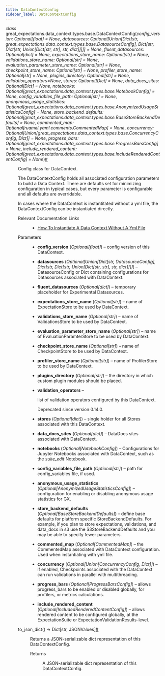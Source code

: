 ```yaml
---
title: DataContextConfig
sidebar_label: DataContextConfig
---
```



<section class="sphinx-api-doc" id="datacontextconfig">

<dl class="py class">
<dt class="sig sig-object py" id="great_expectations.data_context.types.base.DataContextConfig">
<em class="property"><span class="pre">class</span><span class="w"> </span></em><span class="sig-prename descclassname"><span class="pre">great_expectations.data_context.types.base.</span></span><span class="sig-name descname"><span class="pre">DataContextConfig</span></span><span class="sig-paren">(</span><em class="sig-param"><span class="n"><span class="pre">config_version</span></span><span class="p"><span class="pre">:</span></span><span class="w"> </span><span class="n"><span class="pre">Optional</span><span class="p"><span class="pre">[</span></span><span class="pre">float</span><span class="p"><span class="pre">]</span></span></span><span class="w"> </span><span class="o"><span class="pre">=</span></span><span class="w"> </span><span class="default_value"><span class="pre">None</span></span></em>, <em class="sig-param"><span class="n"><span class="pre">datasources</span></span><span class="p"><span class="pre">:</span></span><span class="w"> </span><span class="n"><span class="pre">Optional</span><span class="p"><span class="pre">[</span></span><span class="pre">Union</span><span class="p"><span class="pre">[</span></span><span class="pre">Dict</span><span class="p"><span class="pre">[</span></span><span class="pre">str</span><span class="p"><span class="pre">,</span></span><span class="w"> </span><span class="pre">great_expectations.data_context.types.base.DatasourceConfig</span><span class="p"><span class="pre">]</span></span><span class="p"><span class="pre">,</span></span><span class="w"> </span><span class="pre">Dict</span><span class="p"><span class="pre">[</span></span><span class="pre">str</span><span class="p"><span class="pre">,</span></span><span class="w"> </span><span class="pre">Dict</span><span class="p"><span class="pre">[</span></span><span class="pre">str</span><span class="p"><span class="pre">,</span></span><span class="w"> </span><span class="pre">Union</span><span class="p"><span class="pre">[</span></span><span class="pre">Dict</span><span class="p"><span class="pre">[</span></span><span class="pre">str</span><span class="p"><span class="pre">,</span></span><span class="w"> </span><span class="pre">str</span><span class="p"><span class="pre">]</span></span><span class="p"><span class="pre">,</span></span><span class="w"> </span><span class="pre">str</span><span class="p"><span class="pre">,</span></span><span class="w"> </span><span class="pre">dict</span><span class="p"><span class="pre">]</span></span><span class="p"><span class="pre">]</span></span><span class="p"><span class="pre">]</span></span><span class="p"><span class="pre">]</span></span><span class="p"><span class="pre">]</span></span></span><span class="w"> </span><span class="o"><span class="pre">=</span></span><span class="w"> </span><span class="default_value"><span class="pre">None</span></span></em>, <em class="sig-param"><span class="n"><span class="pre">fluent_datasources</span></span><span class="p"><span class="pre">:</span></span><span class="w"> </span><span class="n"><span class="pre">Optional</span><span class="p"><span class="pre">[</span></span><span class="pre">dict</span><span class="p"><span class="pre">]</span></span></span><span class="w"> </span><span class="o"><span class="pre">=</span></span><span class="w"> </span><span class="default_value"><span class="pre">None</span></span></em>, <em class="sig-param"><span class="n"><span class="pre">expectations_store_name</span></span><span class="p"><span class="pre">:</span></span><span class="w"> </span><span class="n"><span class="pre">Optional</span><span class="p"><span class="pre">[</span></span><span class="pre">str</span><span class="p"><span class="pre">]</span></span></span><span class="w"> </span><span class="o"><span class="pre">=</span></span><span class="w"> </span><span class="default_value"><span class="pre">None</span></span></em>, <em class="sig-param"><span class="n"><span class="pre">validations_store_name</span></span><span class="p"><span class="pre">:</span></span><span class="w"> </span><span class="n"><span class="pre">Optional</span><span class="p"><span class="pre">[</span></span><span class="pre">str</span><span class="p"><span class="pre">]</span></span></span><span class="w"> </span><span class="o"><span class="pre">=</span></span><span class="w"> </span><span class="default_value"><span class="pre">None</span></span></em>, <em class="sig-param"><span class="n"><span class="pre">evaluation_parameter_store_name</span></span><span class="p"><span class="pre">:</span></span><span class="w"> </span><span class="n"><span class="pre">Optional</span><span class="p"><span class="pre">[</span></span><span class="pre">str</span><span class="p"><span class="pre">]</span></span></span><span class="w"> </span><span class="o"><span class="pre">=</span></span><span class="w"> </span><span class="default_value"><span class="pre">None</span></span></em>, <em class="sig-param"><span class="n"><span class="pre">checkpoint_store_name</span></span><span class="p"><span class="pre">:</span></span><span class="w"> </span><span class="n"><span class="pre">Optional</span><span class="p"><span class="pre">[</span></span><span class="pre">str</span><span class="p"><span class="pre">]</span></span></span><span class="w"> </span><span class="o"><span class="pre">=</span></span><span class="w"> </span><span class="default_value"><span class="pre">None</span></span></em>, <em class="sig-param"><span class="n"><span class="pre">profiler_store_name</span></span><span class="p"><span class="pre">:</span></span><span class="w"> </span><span class="n"><span class="pre">Optional</span><span class="p"><span class="pre">[</span></span><span class="pre">str</span><span class="p"><span class="pre">]</span></span></span><span class="w"> </span><span class="o"><span class="pre">=</span></span><span class="w"> </span><span class="default_value"><span class="pre">None</span></span></em>, <em class="sig-param"><span class="n"><span class="pre">plugins_directory</span></span><span class="p"><span class="pre">:</span></span><span class="w"> </span><span class="n"><span class="pre">Optional</span><span class="p"><span class="pre">[</span></span><span class="pre">str</span><span class="p"><span class="pre">]</span></span></span><span class="w"> </span><span class="o"><span class="pre">=</span></span><span class="w"> </span><span class="default_value"><span class="pre">None</span></span></em>, <em class="sig-param"><span class="n"><span class="pre">validation_operators</span></span><span class="o"><span class="pre">=</span></span><span class="default_value"><span class="pre">None</span></span></em>, <em class="sig-param"><span class="n"><span class="pre">stores</span></span><span class="p"><span class="pre">:</span></span><span class="w"> </span><span class="n"><span class="pre">Optional</span><span class="p"><span class="pre">[</span></span><span class="pre">Dict</span><span class="p"><span class="pre">]</span></span></span><span class="w"> </span><span class="o"><span class="pre">=</span></span><span class="w"> </span><span class="default_value"><span class="pre">None</span></span></em>, <em class="sig-param"><span class="n"><span class="pre">data_docs_sites</span></span><span class="p"><span class="pre">:</span></span><span class="w"> </span><span class="n"><span class="pre">Optional</span><span class="p"><span class="pre">[</span></span><span class="pre">Dict</span><span class="p"><span class="pre">]</span></span></span><span class="w"> </span><span class="o"><span class="pre">=</span></span><span class="w"> </span><span class="default_value"><span class="pre">None</span></span></em>, <em class="sig-param"><span class="n"><span class="pre">notebooks</span></span><span class="p"><span class="pre">:</span></span><span class="w"> </span><span class="n"><span class="pre">Optional</span><span class="p"><span class="pre">[</span></span><span class="pre">great_expectations.data_context.types.base.NotebookConfig</span><span class="p"><span class="pre">]</span></span></span><span class="w"> </span><span class="o"><span class="pre">=</span></span><span class="w"> </span><span class="default_value"><span class="pre">None</span></span></em>, <em class="sig-param"><span class="n"><span class="pre">config_variables_file_path</span></span><span class="p"><span class="pre">:</span></span><span class="w"> </span><span class="n"><span class="pre">Optional</span><span class="p"><span class="pre">[</span></span><span class="pre">str</span><span class="p"><span class="pre">]</span></span></span><span class="w"> </span><span class="o"><span class="pre">=</span></span><span class="w"> </span><span class="default_value"><span class="pre">None</span></span></em>, <em class="sig-param"><span class="n"><span class="pre">anonymous_usage_statistics</span></span><span class="p"><span class="pre">:</span></span><span class="w"> </span><span class="n"><span class="pre">Optional</span><span class="p"><span class="pre">[</span></span><span class="pre">great_expectations.data_context.types.base.AnonymizedUsageStatisticsConfig</span><span class="p"><span class="pre">]</span></span></span><span class="w"> </span><span class="o"><span class="pre">=</span></span><span class="w"> </span><span class="default_value"><span class="pre">None</span></span></em>, <em class="sig-param"><span class="n"><span class="pre">store_backend_defaults</span></span><span class="p"><span class="pre">:</span></span><span class="w"> </span><span class="n"><span class="pre">Optional</span><span class="p"><span class="pre">[</span></span><span class="pre">great_expectations.data_context.types.base.BaseStoreBackendDefaults</span><span class="p"><span class="pre">]</span></span></span><span class="w"> </span><span class="o"><span class="pre">=</span></span><span class="w"> </span><span class="default_value"><span class="pre">None</span></span></em>, <em class="sig-param"><span class="n"><span class="pre">commented_map</span></span><span class="p"><span class="pre">:</span></span><span class="w"> </span><span class="n"><span class="pre">Optional</span><span class="p"><span class="pre">[</span></span><span class="pre">ruamel.yaml.comments.CommentedMap</span><span class="p"><span class="pre">]</span></span></span><span class="w"> </span><span class="o"><span class="pre">=</span></span><span class="w"> </span><span class="default_value"><span class="pre">None</span></span></em>, <em class="sig-param"><span class="n"><span class="pre">concurrency</span></span><span class="p"><span class="pre">:</span></span><span class="w"> </span><span class="n"><span class="pre">Optional</span><span class="p"><span class="pre">[</span></span><span class="pre">Union</span><span class="p"><span class="pre">[</span></span><span class="pre">great_expectations.data_context.types.base.ConcurrencyConfig</span><span class="p"><span class="pre">,</span></span><span class="w"> </span><span class="pre">Dict</span><span class="p"><span class="pre">]</span></span><span class="p"><span class="pre">]</span></span></span><span class="w"> </span><span class="o"><span class="pre">=</span></span><span class="w"> </span><span class="default_value"><span class="pre">None</span></span></em>, <em class="sig-param"><span class="n"><span class="pre">progress_bars</span></span><span class="p"><span class="pre">:</span></span><span class="w"> </span><span class="n"><span class="pre">Optional</span><span class="p"><span class="pre">[</span></span><span class="pre">great_expectations.data_context.types.base.ProgressBarsConfig</span><span class="p"><span class="pre">]</span></span></span><span class="w"> </span><span class="o"><span class="pre">=</span></span><span class="w"> </span><span class="default_value"><span class="pre">None</span></span></em>, <em class="sig-param"><span class="n"><span class="pre">include_rendered_content</span></span><span class="p"><span class="pre">:</span></span><span class="w"> </span><span class="n"><span class="pre">Optional</span><span class="p"><span class="pre">[</span></span><span class="pre">great_expectations.data_context.types.base.IncludeRenderedContentConfig</span><span class="p"><span class="pre">]</span></span></span><span class="w"> </span><span class="o"><span class="pre">=</span></span><span class="w"> </span><span class="default_value"><span class="pre">None</span></span></em><span class="sig-paren">)</span><a class="headerlink" href="#great_expectations.data_context.types.base.DataContextConfig" title="Permalink to this definition">#</a>
</dt>

<dd>
<p>Config class for DataContext.</p>
<p>The DataContextConfig holds all associated configuration parameters to build a Data Context. There are defaults set
for minimizing configuration in typical cases, but every parameter is configurable and all defaults are overridable.</p>
<p>In cases where the DataContext is instantitated without a yml file, the DataContextConfig can be instantiated directly.</p>
<dl class="simple">
<dt>Relevant Documentation Links

</dt>
<dd><ul class="simple">
<li><p><a class="reference external" href="https://docs.greatexpectations.io/docs/guides/setup/configuring_data_contexts/how_to_instantiate_a_data_context_without_a_yml_file/">How To Instantiate A Data Context Without A Yml File</a></p></li>
</ul>
</dd>
</dl>
<dl class="field-list simple">
<dt class="field-odd">Parameters
</dt>

<dd class="field-odd"><ul class="simple">
<li><p><strong>config_version</strong> (<em>Optional</em><em>[</em><em>float</em><em>]</em>) – config version of this DataContext.</p></li>
<li><p><strong>datasources</strong> (<em>Optional</em><em>[</em><em>Union</em><em>[</em><em>Dict</em><em>[</em><em>str</em><em>, </em><em>DatasourceConfig</em><em>]</em><em>, </em><em>Dict</em><em>[</em><em>str</em><em>, </em><em>Dict</em><em>[</em><em>str</em><em>, </em><em>Union</em><em>[</em><em>Dict</em><em>[</em><em>str</em><em>, </em><em>str</em><em>]</em><em>, </em><em>str</em><em>, </em><em>dict</em><em>]</em><em>]</em><em>]</em><em>]</em>) – DatasourceConfig or Dict containing configurations for Datasources associated with DataContext.</p></li>
<li><p><strong>fluent_datasources</strong> (<em>Optional</em><em>[</em><em>dict</em><em>]</em>) – temporary placeholder for Experimental Datasources.</p></li>
<li><p><strong>expectations_store_name</strong> (<em>Optional</em><em>[</em><em>str</em><em>]</em>) – name of ExpectationStore to be used by DataContext.</p></li>
<li><p><strong>validations_store_name</strong> (<em>Optional</em><em>[</em><em>str</em><em>]</em>) – name of ValidationsStore to be used by DataContext.</p></li>
<li><p><strong>evaluation_parameter_store_name</strong> (<em>Optional</em><em>[</em><em>str</em><em>]</em>) – name of EvaluationParamterStore to be used by DataContext.</p></li>
<li><p><strong>checkpoint_store_name</strong> (<em>Optional</em><em>[</em><em>str</em><em>]</em>) – name of CheckpointStore to be used by DataContext.</p></li>
<li><p><strong>profiler_store_name</strong> (<em>Optional</em><em>[</em><em>str</em><em>]</em>) – name of ProfilerStore to be used by DataContext.</p></li>
<li><p><strong>plugins_directory</strong> (<em>Optional</em><em>[</em><em>str</em><em>]</em>) – the directory in which custom plugin modules should be placed.</p></li>
<li><p><strong>validation_operators</strong> – <p>list of validation operators configured by this DataContext.</p>
<div class="deprecated">
<p><span class="versionmodified deprecated">Deprecated since version 0.14.0.</span></p>
</div>
</p></li>
<li><p><strong>stores</strong> (<em>Optional</em><em>[</em><em>dict</em><em>]</em>) – single holder for all Stores associated with this DataContext.</p></li>
<li><p><strong>data_docs_sites</strong> (<em>Optional</em><em>[</em><em>dict</em><em>]</em>) – DataDocs sites associated with DataContext.</p></li>
<li><p><strong>notebooks</strong> (<em>Optional</em><em>[</em><em>NotebookConfig</em><em>]</em>) – Configurations for Jupyter Notebooks associated with DataContext, such as
the <cite>suite_edit</cite> Notebook.</p></li>
<li><p><strong>config_variables_file_path</strong> (<em>Optional</em><em>[</em><em>str</em><em>]</em>) – path for config_variables file, if used.</p></li>
<li><p><strong>anonymous_usage_statistics</strong> (<em>Optional</em><em>[</em><em>AnonymizedUsageStatisticsConfig</em><em>]</em>) – configuration for enabling or disabling
anonymous usage statistics for GX.</p></li>
<li><p><strong>store_backend_defaults</strong> (<em>Optional</em><em>[</em><em>BaseStoreBackendDefaults</em><em>]</em>) – define base defaults for platform specific StoreBackendDefaults.
For example, if you plan to store expectations, validations, and data_docs in s3 use the S3StoreBackendDefaults
and you may be able to specify fewer parameters.</p></li>
<li><p><strong>commented_map</strong> (<em>Optional</em><em>[</em><em>CommentedMap</em><em>]</em>) – the CommentedMap associated with DataContext configuration. Used when
instantiating with yml file.</p></li>
<li><p><strong>concurrency</strong> (<em>Optional</em><em>[</em><em>Union</em><em>[</em><em>ConcurrencyConfig</em><em>, </em><em>Dict</em><em>]</em><em>]</em>) – if enabled, Checkpoints associated with the DataContext
can run validations in parallel with multithreading.</p></li>
<li><p><strong>progress_bars</strong> (<em>Optional</em><em>[</em><em>ProgressBarsConfig</em><em>]</em>) – allows progress_bars to be enabled or disabled globally, for
profilers, or metrics calculations.</p></li>
<li><p><strong>include_rendered_content</strong> (<em>Optional</em><em>[</em><em>IncludedRenderedContentConfig</em><em>]</em>) – allows rendered content to be configured
globally, at the ExpectationSuite or ExpectationValidationResults-level.</p></li>
</ul>
</dd>
</dl>
<dl class="py method">
<dt class="sig sig-object py" id="great_expectations.data_context.types.base.DataContextConfig.to_json_dict">
<span class="sig-name descname"><span class="pre">to_json_dict</span></span><span class="sig-paren">(</span><span class="sig-paren">)</span> <span class="sig-return"><span class="sig-return-icon">→</span> <span class="sig-return-typehint"><span class="pre">Dict</span><span class="p"><span class="pre">[</span></span><span class="pre">str</span><span class="p"><span class="pre">,</span></span><span class="w"> </span><span class="pre">JSONValues</span><span class="p"><span class="pre">]</span></span></span></span><a class="headerlink" href="#great_expectations.data_context.types.base.DataContextConfig.to_json_dict" title="Permalink to this definition">#</a>
</dt>

<dd>
<p>Returns a JSON-serializable dict representation of this DataContextConfig.</p>
<dl class="field-list simple">
<dt class="field-odd">Returns
</dt>

<dd class="field-odd"><p>A JSON-serializable dict representation of this DataContextConfig.</p>
</dd>
</dl>
</dd></dl>
</dd></dl>
</section>